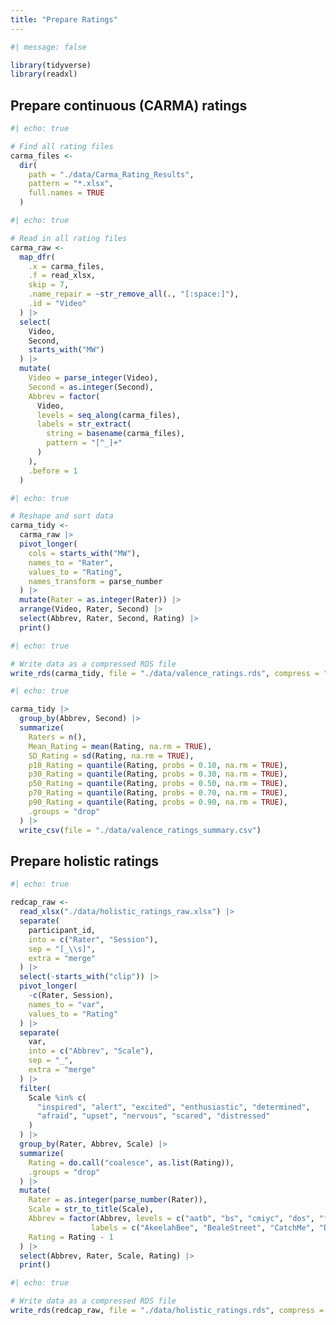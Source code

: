 ```yaml
---
title: "Prepare Ratings"
---
```


```r
#| message: false

library(tidyverse)
library(readxl)
```

## Prepare continuous (CARMA) ratings

```r
#| echo: true

# Find all rating files
carma_files <- 
  dir(
    path = "./data/Carma_Rating_Results", 
    pattern = "*.xlsx", 
    full.names = TRUE
  )
```

```r
#| echo: true

# Read in all rating files
carma_raw <- 
  map_dfr(
    .x = carma_files, 
    .f = read_xlsx, 
    skip = 7, 
    .name_repair = ~str_remove_all(., "[:space:]"), 
    .id = "Video"
  ) |> 
  select(
    Video, 
    Second, 
    starts_with("MW")
  ) |> 
  mutate(
    Video = parse_integer(Video),
    Second = as.integer(Second),
    Abbrev = factor(
      Video, 
      levels = seq_along(carma_files), 
      labels = str_extract(
        string = basename(carma_files), 
        pattern = "[^_]+"
      )
    ),
    .before = 1
  )
```

```r
#| echo: true

# Reshape and sort data
carma_tidy <- 
  carma_raw |> 
  pivot_longer(
    cols = starts_with("MW"), 
    names_to = "Rater", 
    values_to = "Rating",
    names_transform = parse_number
  ) |> 
  mutate(Rater = as.integer(Rater)) |> 
  arrange(Video, Rater, Second) |> 
  select(Abbrev, Rater, Second, Rating) |> 
  print()
```

```r
#| echo: true

# Write data as a compressed RDS file
write_rds(carma_tidy, file = "./data/valence_ratings.rds", compress = "gz")
```

```r
#| echo: true

carma_tidy |> 
  group_by(Abbrev, Second) |> 
  summarize(
    Raters = n(),
    Mean_Rating = mean(Rating, na.rm = TRUE),
    SD_Rating = sd(Rating, na.rm = TRUE),
    p10_Rating = quantile(Rating, probs = 0.10, na.rm = TRUE),
    p30_Rating = quantile(Rating, probs = 0.30, na.rm = TRUE),
    p50_Rating = quantile(Rating, probs = 0.50, na.rm = TRUE),
    p70_Rating = quantile(Rating, probs = 0.70, na.rm = TRUE),
    p90_Rating = quantile(Rating, probs = 0.90, na.rm = TRUE),
    .groups = "drop"
  ) |> 
  write_csv(file = "./data/valence_ratings_summary.csv")
```


## Prepare holistic ratings

```r
#| echo: true

redcap_raw <- 
  read_xlsx("./data/holistic_ratings_raw.xlsx") |>
  separate(
    participant_id, 
    into = c("Rater", "Session"), 
    sep = "[_\\s]", 
    extra = "merge"
  ) |> 
  select(-starts_with("clip")) |> 
  pivot_longer(
    -c(Rater, Session), 
    names_to = "var", 
    values_to = "Rating"
  ) |> 
  separate(
    var, 
    into = c("Abbrev", "Scale"), 
    sep = "_", 
    extra = "merge"
  ) |> 
  filter(
    Scale %in% c(
      "inspired", "alert", "excited", "enthusiastic", "determined", 
      "afraid", "upset", "nervous", "scared", "distressed"
    )
  ) |> 
  group_by(Rater, Abbrev, Scale) |> 
  summarize(
    Rating = do.call("coalesce", as.list(Rating)),
    .groups = "drop"
  ) |> 
  mutate(
    Rater = as.integer(parse_number(Rater)),
    Scale = str_to_title(Scale),
    Abbrev = factor(Abbrev, levels = c("aatb", "bs", "cmiyc", "dos", "f", "fg", "gm", "gwh", "ks", "lb", "lb2", "lms", "m", "mi", "ms", "ncom", "pf", "poh", "pt", "sn", "sotl", "z"),
                  labels = c("AkeelahBee", "BealeStreet", "CatchMe", "DaysSummer", "Fences", "ForrestGump", "GreenMile", "GoodWill", "KingsSpeech", "LadyBird", "LegallyBlonde", "LittleMiss", "Moonlight", "Miracle", "MarriageStory", "NoCountry", "PulpFiction", "PursuitHappyness", "ParentTrap", "SocialNetwork", "SilenceLambs", "Zodiac")),
    Rating = Rating - 1
  ) |> 
  select(Abbrev, Rater, Scale, Rating) |> 
  print()
```

```r
#| echo: true

# Write data as a compressed RDS file
write_rds(redcap_raw, file = "./data/holistic_ratings.rds", compress = "gz")
```